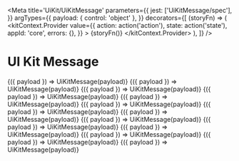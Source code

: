 

<Meta
  title='UiKit/UiKitMessage'
  parameters={{
    jest: ['UiKitMessage/spec'],
  }}
  argTypes={{
    payload: { control: 'object' },
  }}
  decorators={[
    (storyFn) => (
      <kitContext.Provider
        value={{
          action: action('action'),
          state: action('state'),
          appId: 'core',
          errors: {},
        }}
      >
        {storyFn()}
      </kitContext.Provider>
    ),
  ]}
/>

# UI Kit Message

<Canvas>
  <Story
    name='Section Standard'
    args={{
      payload: [
        {
          type: 'section',
          text: {
            type: 'mrkdwn',
            text: 'I am an item',
          },
        },
      ],
    }}
  >
    {({ payload }) => UiKitMessage(payload)}
  </Story>
</Canvas>

<Canvas>
  <Story
    name='Section Fields'
    args={{
      payload: [
        {
          type: 'section',
          fields: [
            {
              type: 'plain_text',
              text: 'field 1',
              emoji: true,
            },
            {
              type: 'plain_text',
              text: 'field 2',
              emoji: true,
            },
            {
              type: 'plain_text',
              text: 'field 3',
              emoji: true,
            },
            {
              type: 'plain_text',
              text: 'field 4',
              emoji: true,
            },
            {
              type: 'plain_text',
              text: 'field 5',
              emoji: true,
            },
          ],
        },
      ],
    }}
  >
    {({ payload }) => UiKitMessage(payload)}
  </Story>
</Canvas>

<Canvas>
  <Story
    name='Divider'
    args={{
      payload: [
        {
          type: 'divider',
        },
      ],
    }}
  >
    {({ payload }) => UiKitMessage(payload)}
  </Story>
</Canvas>

<Canvas>
  <Story
    name='Context Standard'
    args={{
      payload: [
        {
          type: 'context',
          elements: [
            {
              type: 'mrkdwn',
              text: 'I am an item',
            },
          ],
        },
      ],
    }}
  >
    {({ payload }) => UiKitMessage(payload)}
  </Story>
</Canvas>

<Canvas>
  <Story
    name='Context Standard + icon'
    args={{
      payload: [
        {
          type: 'context',
          elements: [
            {
              type: 'image',
              title: {
                type: 'plain_text',
                text: 'Example Image',
                emoji: true,
              },
              imageUrl:
                'https://raw.githubusercontent.com/RocketChat/Rocket.Chat.Artwork/master/Logos/icon-circle-256.png',
              altText: 'Example Image',
            },
            {
              type: 'mrkdwn',
              text: 'I am an item',
            },
          ],
        },
      ],
    }}
  >
    {({ payload }) => UiKitMessage(payload)}
  </Story>
</Canvas>

<Canvas>
  <Story
    name='Section + image'
    args={{
      payload: [
        {
          type: 'section',
          text: {
            type: 'mrkdwn',
            text: 'Section + Image',
          },
          accessory: {
            type: 'image',
            imageUrl:
              'https://raw.githubusercontent.com/RocketChat/Rocket.Chat.Artwork/master/Logos/icon-circle-256.png',
            altText: 'plants',
          },
        },
      ],
    }}
  >
    {({ payload }) => UiKitMessage(payload)}
  </Story>
</Canvas>

<Canvas>
  <Story
    name='Section + button'
    args={{
      payload: [
        {
          type: 'section',
          text: {
            type: 'mrkdwn',
            text: 'Section + button',
          },
          accessory: {
            type: 'button',
            text: {
              type: 'mrkdwn',
              text: 'button',
            },
          },
        },
      ],
    }}
  >
    {({ payload }) => UiKitMessage(payload)}
  </Story>
</Canvas>

<Canvas>
  <Story
    name='Section + overflow'
    args={{
      payload: [
        {
          type: 'section',
          text: {
            type: 'mrkdwn',
            text: 'This block has an overflow menu.',
          },
          accessory: {
            type: 'overflow',
            options: [
              {
                text: {
                  type: 'plain_text',
                  text: 'Option 1',
                  emoji: true,
                },
                value: 'value-0',
              },
              {
                text: {
                  type: 'plain_text',
                  text: 'Option 2',
                  emoji: true,
                },
                value: 'value-1',
              },
              {
                text: {
                  type: 'plain_text',
                  text: 'Option 3',
                  emoji: true,
                },
                value: 'value-2',
              },
              {
                text: {
                  type: 'plain_text',
                  text: 'Option 4',
                  emoji: true,
                },
                value: 'value-3',
              },
            ],
          },
        },
      ],
    }}
  >
    {({ payload }) => UiKitMessage(payload)}
  </Story>
</Canvas>

<Canvas>
  <Story
    name='Section + Select'
    args={{
      payload: [
        {
          type: 'section',
          text: {
            type: 'mrkdwn',
            text: 'Section + select',
          },
          accessory: {
            type: 'static_select',
            options: [
              {
                value: 1,
                text: {
                  type: 'mrkdwn',
                  text: 'button',
                },
              },
              {
                value: 2,
                text: {
                  type: 'mrkdwn',
                  text: 'second button',
                },
              },
            ],
          },
        },
      ],
    }}
  >
    {({ payload }) => UiKitMessage(payload)}
  </Story>
</Canvas>

<Canvas>
  <Story
    name='Section + Multi Select'
    args={{
      payload: [
        {
          type: 'section',
          text: {
            type: 'mrkdwn',
            text: 'Section + select',
          },
          accessory: {
            type: 'multi_static_select',
            options: [
              {
                text: {
                  type: 'mrkdwn',
                  text: 'button',
                },
                value: 1,
              },
              {
                text: {
                  type: 'mrkdwn',
                  text: 'opt 1',
                },
                value: 2,
              },
              {
                text: {
                  type: 'mrkdwn',
                  text: 'opt 2',
                },
                value: 3,
              },
              {
                text: {
                  type: 'mrkdwn',
                  text: 'opt 3',
                },
                value: 4,
              },
            ],
          },
        },
      ],
    }}
  >
    {({ payload }) => UiKitMessage(payload)}
  </Story>
</Canvas>

<Canvas>
  <Story
    name='Image'
    args={{
      payload: [
        {
          type: 'image',
          title: {
            type: 'plain_text',
            text: 'Example Image',
            emoji: true,
          },
          imageUrl:
            'https://raw.githubusercontent.com/RocketChat/Rocket.Chat.Artwork/master/Logos/icon-circle-256.png',
          altText: 'Example Image',
        },
      ],
    }}
  >
    {({ payload }) => UiKitMessage(payload)}
  </Story>
</Canvas>

<Canvas>
  <Story
    name='Action - Buttons'
    args={{
      payload: [
        {
          type: 'actions',
          elements: [
            {
              type: 'button',
              text: {
                type: 'plain_text',
                emoji: true,
                text: 'Approve',
              },
              style: 'primary',
              value: 'click_me_123',
            },
            {
              type: 'button',
              text: {
                type: 'plain_text',
                emoji: true,
                text: 'Deny',
              },
              style: 'danger',
              value: 'click_me_123',
            },
          ],
        },
      ],
    }}
  >
    {({ payload }) => UiKitMessage(payload)}
  </Story>
</Canvas>

<Canvas>
  <Story
    name='Fields'
    args={{
      payload: [
        {
          type: 'section',
          fields: [
            {
              type: 'plain_text',
              text: '*this is plain_text text*',
              emoji: true,
            },
            {
              type: 'plain_text',
              text: '*this is plain_text text*',
              emoji: true,
            },
            {
              type: 'plain_text',
              text: '*this is plain_text text*',
              emoji: true,
            },
            {
              type: 'plain_text',
              text: '*this is plain_text text*',
              emoji: true,
            },
            {
              type: 'plain_text',
              text: '*this is plain_text text*',
              emoji: true,
            },
          ],
        },
      ],
    }}
  >
    {({ payload }) => UiKitMessage(payload)}
  </Story>
</Canvas>

<Canvas>
  <Story
    name='Action - Select'
    args={{
      payload: [
        {
          type: 'actions',
          elements: [
            {
              type: 'conversations_select',
              placeholder: {
                type: 'plain_text',
                text: 'Select a conversation',
                emoji: true,
              },
            },
            {
              type: 'channels_select',
              placeholder: {
                type: 'plain_text',
                text: 'Select a channel',
                emoji: true,
              },
            },
            {
              type: 'users_select',
              placeholder: {
                type: 'plain_text',
                text: 'Select a user',
                emoji: true,
              },
            },
            {
              type: 'static_select',
              placeholder: {
                type: 'plain_text',
                text: 'Select an item',
                emoji: true,
              },
              options: [
                {
                  text: {
                    type: 'plain_text',
                    text: 'Excellent item 1',
                    emoji: true,
                  },
                  value: 'value-0',
                },
                {
                  text: {
                    type: 'plain_text',
                    text: 'Fantastic item 2',
                    emoji: true,
                  },
                  value: 'value-1',
                },
                {
                  text: {
                    type: 'plain_text',
                    text: 'Nifty item 3',
                    emoji: true,
                  },
                  value: 'value-2',
                },
                {
                  text: {
                    type: 'plain_text',
                    text: 'Pretty good item 4',
                    emoji: true,
                  },
                  value: 'value-3',
                },
              ],
            },
          ],
        },
      ],
    }}
  >
    {({ payload }) => UiKitMessage(payload)}
  </Story>
</Canvas>
